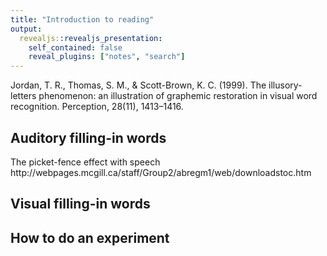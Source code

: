 ```yaml
---
title: "Introduction to reading"
output:
  revealjs::revealjs_presentation:
    self_contained: false
    reveal_plugins: ["notes", "search"]
---
```


Jordan, T. R., Thomas, S. M., & Scott-Brown, K. C. (1999). The illusory-letters phenomenon: an illustration of graphemic restoration in visual word recognition. Perception, 28(11), 1413–1416.

## Auditory filling-in words 

The picket-fence effect with speech
http://webpages.mcgill.ca/staff/Group2/abregm1/web/downloadstoc.htm

<section data-notes="Something notey"></section>

## Visual filling-in words

## How to do an experiment
